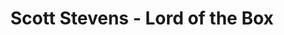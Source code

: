 ---
title: "Scott Stevens - Lord of the Box"
order: "12"
hero_image: "./scott_lordofthebox.jpg"
hero_image_alt: "Scott Stevens - Lord of the Box"
videoSourceURL: https://player.vimeo.com/video/524708727?h=ea8fd03da5
videoTitle: "Scott Stevens - Lord of the Box"
---